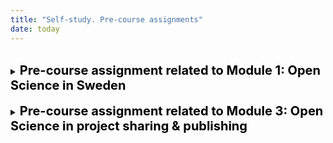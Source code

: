 ```yaml
---
title: "Self-study. Pre-course assignments"
date: today
---
```


<br> 
<details>
<summary><span style="font-size: 20px; font-weight: bold; color: black;">Pre-course assignment related to Module 1: Open Science in Sweden</span></summary>


::: {.callout-note icon=false}
## About

This pre-course assignment is related to module 1 of the 'Open Science in the Swedish Context' in-person workshop, and is developed to familiarize students with the Swedish *National Guidelines for Open Science*. 

**Upon completion of this assignment, students will be able to:** Analyze one of the six areas of Open Science in which development is ongoing in Sweden   
**Mode of study:** self-paced  

*Please read through the introduction below, pick the topic that interests you most, and read the relevant material. We will build on these topics during the in-person workshop on March 20th.* 
  
<span style="color: #A7C947;">**Total assignment time: ~ 15min** </span>  

:::  
## Introduction   
Open science is a [global movement](https://www.unesco.org/en/open-science/about?hub=686) that seeks to make scientific research, data, and knowledge openly accessible to everyone. It promotes **transparency, collaboration, and the free exchange of ideas**, thereby not only allowing researchers to build on each other’s work more efficiently and accelerating innovation, but also improving the reproducibility and integrity of research.   
    
In Sweden, the development of Open Science practices has been a key focus for the government, research institutions, and research funders in recent years. In 2017, Sweden's goverment mandated The Royal Library (Kungliga Biblioteket, KB) to coordinate efforts in bringing about open access to research publications. The Swedish Research Council (Vetenskapsrådet, VR) received a corresponding mandate for open access to research data. These initiatives have set the foundation for further implementation of Open Science practices into Swedish higher education.

Currently, the transition to Open Science is still very much ongoing in Sweden. To provide support and guidance in this process, KB has developed the [National Guidelines for Open Science](https://www.kb.se/samverkan-och-utveckling/nytt-fran-kb/nyheter-samverkan-och-utveckling/2024-08-27-national-guidelines-for-open-science---now-in-english.html), in which areas within Open Science that are prioritised and crucial to develop fully in Sweden are highlighted. These areas are:  
  
- Open access to scholarly publications  
- Open access to research data  
- Open research methods  
- Open educational resources  
- Public engagement in science  
- Infrastructures supporting open science  
  

During the in-person workshop on March 20th, Module 1 will focus on the state of Open Science in Sweden, and in particular on the National Guidelines for Open Science. This pre-course assignment is developed to familiarize students with the guidelines ahead of the workshop. 
  
  
    
## Assignment  
  
### Step 1: 
Please open the document made available to you via a link you've received per email and add your name to the topic you are most interested in. There are 2 groups for each topic and every group can consist of a maximum of 5 people. Topics are available on a first come, first serve basis.  
 
### Step 2:  
Read the sections of the *National Guidelines for Open Science* relevant to your chosen group. The Guidelines can be accessed [here](https://www.kb.se/samverkan-och-utveckling/nytt-fran-kb/nyheter-samverkan-och-utveckling/2024-08-27-national-guidelines-for-open-science---now-in-english.html) by clicking 'Read the national guidelines for open science'.   

Sections to read per group are as follows:   
- Groups 1.1 & 2.1: pages 8-10, the heading 'Open Access to scholarly publications'  
- Groups 1.2 & 2.2: pages 10-11, the heading 'Open Access to research data'  
- Groups 1.3 & 2.3: pages 11-12, the heading 'Open research methods'  
- Groups 1.4 & 2.4: pages 12-13, the heading 'Open Educational Resources'  
- Groups 1.5 & 2.5: pages 13-15, the heading 'Public engagement in science'  
- Groups 1.6 & 2.6: pages 15-16, the heading 'Infrastructures supporting Open Science' 
   
</details>

<br> 
<details>
<summary><span style="font-size: 20px; font-weight: bold; color: black;">Pre-course assignment related to Module 3: Open Science in project sharing & publishing</span></summary>
<br> 
  
::: {.callout-note icon=false}

## About

This pre-course assignment is related to module 3 of the 'Open Science in the Swedish Context' in-person workshop, and is developed to familiarize students with the different types of Open Access publishing.

**Upon completion of this assignment, students will be able to:**   
- Analyze different types of Open Access publishing  
**Mode of study:** self-paced  

*Please read through the introduction below, listen to the podcast, and complete the assignment. We will share answers during the in-person workshop on March 20th.* 
  
<span style="color: #A7C947;">**Total assignment time: ~ 2h** </span>  


:::  
 
  
## Introduction

Open Access publishing is the widely adopted ideal that all should have equitable access to the information generated by research.

There are six different types of OA publishing currently recognized. Below is an overview of the different types.

<center><img src="img/OpenAccess-Colors.png" alt="" width="450">
</center>  
<br>   
  
To prepare for the in-person workshop, listen to the following discussion between researchers, journal editors, and EMBO Open Science professionals on publishing, the move to more Open Access, and the future of journal articles:

> [The EMBO Podcast - A stepping stone to an Open Science Future](https://www.embo.org/podcasts/a-steppingstone-to-an-open-science-future-embo-press-moves-to-full-open-access/) Runtime: 50 minutes.

For data from a Swedish University on Open Access publishing across disciplines (including SciLifelab!) watch this recorded presentation by Maria Almbro at Stockholm University:

> [Navigating the Research Data Landscape: Publication Practices at a Swedish University](https://www.youtube.com/watch?v=VJ5AzujeN_I). Runtime: 30 minutes.

If you would like more in-depth information on Open Access publishing, check out the following article:

> Piwowar H, Priem J, Larivière V, Alperin JP, Matthias L, Norlander B, Farley A, West J, Haustein S. 2018. The state of OA: a large-scale analysis of the prevalence and impact of Open Access articles. PeerJ 6:e4375 [https://doi.org/10.7717/peerj.4375](https://doi.org/10.7717/peerj.4375)

## Assignment
<span style="color: #491F53;font-size: 18px"> **Bring your answers to the in-person workshop!** </span>  
  
### Part 1
Choose two OA publishing types (Gold, Green, Hybrid, Bronze, Diamond, Black) and answer the following ten questions. 

::: {.callout-tip}
To find articles, compare a society journal and an Elsevier or Nature journal in the DDLS field. You can also use the search engine [OA.mg](https://OA.mg)!
:::


<style>
  tr:hover {
    background-color: #F6F8F9;
  }
  table, th, td {
    border-collapse: collapse;
    width: 100%;
  }
  th {
    padding: 4px;
    text-align: left;
  }
  td {
    padding: 0px 0px; /* Reduced padding to make rows narrower */
    height: 10px; /* Set a specific height for rows to reduce white space */
  }
  tr {
    border-bottom: 0.4px solid #D3D3D3;
  }
</style>

<table>
  <thead>
    <tr style="border-bottom: 0.5px solid #808080;">
      <th style="width: 100%;">Questions</th>
    </tr>
  </thead>
  <tbody>
    <tr>
      <td>1. List which two publishing types you have chosen</td>  
    </tr>
    <tr>
      <td>2. Link an article published with the first OA type</td>
    </tr>
    <tr>
      <td>3. What is the advantage of publishing with this type?</td>
    </tr>
    <tr>
      <td>4. Link an article published with the second OA type</td>
    </tr>
    <tr>
      <td>5. What is the advantage of publishing with this type?</td>
    </tr>
    <tr>
      <td>6. How could you tell what OA type these articles are published with?</td>  
    </tr>
    <tr>
      <td>7. Who paid for publishing of these two articles?</td>
    </tr>
    <tr>
      <td>8. Can you access the data used to build these articles?</td>
    </tr>
    <tr>
      <td>9. Could a retired plumber in Borås access these articles?</td>
    </tr>
    <tr style="border-bottom: 0.5px solid #808080;">
      <td>10. Could a student at your host university access these articles?</td>
    </tr>
  </tbody>
</table>


### Part 2
What access type was the most recent paper you (or someone in your research group) were an author on?

</details>



</details>


